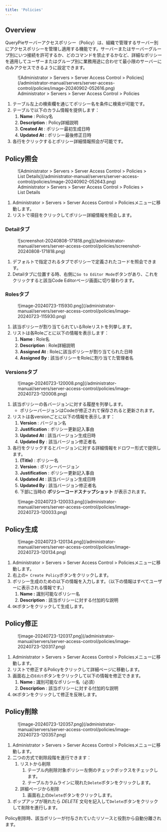 ```yaml
---
title: 'Policies'
---
```



## Overview

QueryPieサーバーアクセスポリシー（Policy）は、組織で管理するサーバー別にアクセスポリシーを管理し適用する機能です。サーバーまたはサーバーグループ別にいつ接続を許可するか、どのコマンドを禁止するかなど、詳細なポリシーを適用してユーザーまたはグループ別に業務用途に合わせて最小限のサーバーにのみアクセスできるように設定できます。

<figure data-layout="center" data-align="center">
![Administrator &gt; Servers &gt; Server Access Control &gt; Policies](/administrator-manual/servers/server-access-control/policies/image-20240902-052616.png)
<figcaption>
Administrator &gt; Servers &gt; Server Access Control &gt; Policies
</figcaption>
</figure>

1. テーブル左上の検索欄を通じてポリシー名を条件に検索が可能です。
2. テーブルで以下のカラム情報を提供します：
    1.  **Name**  : Policy名
    2.  **Description**  : Policy詳細説明
    3.  **Created At**  : ポリシー最初生成日時
    4.  **Updated At** : ポリシー最後修正日時
3. 各行をクリックするとポリシー詳細情報照会が可能です。


## Policy照会

<figure data-layout="center" data-align="center">
![Administrator &gt; Servers &gt; Server Access Control &gt; Policies &gt; List Details](/administrator-manual/servers/server-access-control/policies/image-20240902-052643.png)
<figcaption>
Administrator &gt; Servers &gt; Server Access Control &gt; Policies &gt; List Details
</figcaption>
</figure>

1. Administrator &gt; Servers &gt; Server Access Control &gt; Policiesメニューに移動します。
2. リストで項目をクリックしてポリシー詳細情報を照会します。

### Detailタブ

<figure data-layout="center" data-align="center">
![screenshot-20240808-171818.png](/administrator-manual/servers/server-access-control/policies/screenshot-20240808-171818.png)
</figure>

1. デフォルトで指定されるタブでポリシーで定義されたコードを照会できます。
2. Detailタブに位置する時、右側に`Go to Editor Mode`ボタンがあり、これをクリックすると該当Code Editorページ画面に切り替わります。


### Rolesタブ

<figure data-layout="center" data-align="center">
![image-20240723-115930.png](/administrator-manual/servers/server-access-control/policies/image-20240723-115930.png)
</figure>

1. 該当ポリシーが割り当てられているRoleリストを列挙します。
2. リストは各Roleごとに以下の情報を表示します：
    1.  **Name**  : Role名
    2.  **Description**  : Role詳細説明
    3.  **Assigned At**  : Roleに該当ポリシーが割り当てられた日時
    4.  **Assigned By** : 該当ポリシーをRoleに割り当てた管理者名


### Versionsタブ

<figure data-layout="center" data-align="center">
![image-20240723-120008.png](/administrator-manual/servers/server-access-control/policies/image-20240723-120008.png)
</figure>

1. 該当ポリシーの各バージョンに対する履歴を列挙します。
    * ポリシーバージョンはCodeが修正されて保存されると更新されます。
2. リストは各versionごとに以下の情報を表示します：
    1.  **Version**  : バージョン名
    2.  **Justification**  : ポリシー更新記入事由
    3.  **Updated At**  : 該当バージョン生成日時
    4.  **Updated By**  : 該当バージョン修正者名
3. 各行をクリックするとバージョンに対する詳細情報をドロワー形式で提供します。
    1.  **(Title)**  : ポリシー名
    2.  **Version**  : ポリシーバージョン
    3.  **Justification**  : ポリシー更新記入事由
    4.  **Updated At**  : 該当バージョン生成日時
    5.  **Updated By**  : 該当バージョン修正者名
    6. 下部に当時の  **ポリシーコードスナップショット**  が表示されます。

<figure data-layout="center" data-align="center">
![image-20240723-120033.png](/administrator-manual/servers/server-access-control/policies/image-20240723-120033.png)
</figure>


## Policy生成

<figure data-layout="left" data-align="left">
![image-20240723-120134.png](/administrator-manual/servers/server-access-control/policies/image-20240723-120134.png)
</figure>

1. Administrator &gt; Servers &gt; Server Access Control &gt; Policiesメニューに移動します。
2. 右上の`+ Create Policy`ボタンをクリックします。
3. ポリシー生成のための以下の情報を入力します。（以下の情報はすべてユーザーに表示される情報です。）
    1.  **Name :** 識別可能なポリシー名
    2.  **Description** : 該当ポリシーに対する付加的な説明
4. `OK`ボタンをクリックして生成します。


## Policy修正

<figure data-layout="left" data-align="left">
![image-20240723-120317.png](/administrator-manual/servers/server-access-control/policies/image-20240723-120317.png)
</figure>

1. Administrator &gt; Servers &gt; Server Access Control &gt; Policiesメニューに移動します。
2. リストで修正するPolicyをクリックして詳細ページに移動します。
3. 画面右上の`Edit`ボタンをクリックして以下の情報を修正できます。
    1.  **Name :** 識別可能なポリシー名（必須）
    2.  **Description** : 該当ポリシーに対する付加的な説明
4. `OK`ボタンをクリックして修正を反映します。


## Policy削除

<figure data-layout="left" data-align="left">
![image-20240723-120357.png](/administrator-manual/servers/server-access-control/policies/image-20240723-120357.png)
</figure>

1. Administrator &gt; Servers &gt; Server Access Control &gt; Policiesメニューに移動します。
2. 二つの方式で削除段階を進行できます：
    1. リストから削除
        1. テーブル内削除対象ポリシー左側のチェックボックスをチェックします。
        2. テーブルカラムラインに現れた`Delete`ボタンをクリックします。
    2. 詳細ページから削除
        1. 画面右上の`Delete`ボタンをクリックします。
3. ポップアップが現れたら  *DELETE*  文句を記入して`Delete`ボタンをクリックして削除を進行します。

<Callout type="important">
Policy削除時、該当ポリシーが付与されていたリソースと役割から自動分離されます。
</Callout>
